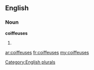 ==English==

===Noun===
'''coiffeuses'''

# {{plural of|[[coiffeuse]]}}

[[Category:English plurals]]

[[ar:coiffeuses]]
[[fr:coiffeuses]]
[[my:coiffeuses]]